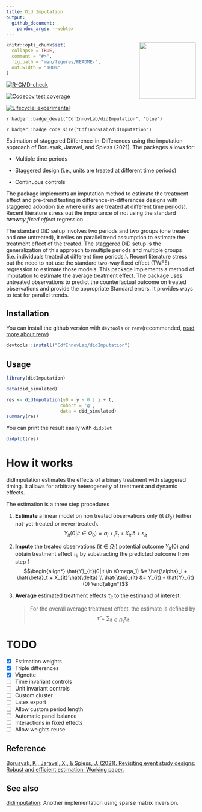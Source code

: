 ```yaml
---
title: Did Imputation
output:
  github_document:
    pandoc_args: --webtex
---
```


<!-- README.md is generated from README.Rmd. Please edit that file -->
<img src="man/figures/logo.png" width="150px" align="right" />

```r
knitr::opts_chunk$set(
  collapse = TRUE,
  comment = "#>",
  fig.path = "man/figures/README-",
  out.width = "100%"
)
```

<!-- badges: start -->
[![R-CMD-check](https://github.com/cdfInnovLab/didimputation/workflows/R-CMD-check/badge.svg)](https://github.com/CdfInnovLab/didimputation/actions)

[![Codecov test coverage](https://codecov.io/gh/CdfInnovLab/didImputation/branch/master/graph/badge.svg)](https://codecov.io/gh/CdfInnovLab/didImputation?branch=master)

[![Lifecycle: experimental](https://img.shields.io/badge/lifecycle-experimental-orange.svg)](https://lifecycle.r-lib.org/articles/stages.html#experimental)

`r badger::badge_devel("CdfInnovLab/didImputation", "blue")`

`r badger::badge_code_size("CdfInnovLab/didImputation")`

<!-- badges: end -->

Estimation of staggered Difference-in-Differences using the imputation approach
of Borusyak, Jaravel, and Spiess (2021). The packages allows for:

  - Multiple time periods
  
  - Staggered design (i.e., units are treated at different time periods)
  
  - Continuous controls

The package implements an imputation method to estimate the treatment effect and
pre-trend testing in difference-in-differences designs with staggered adoption (i.e
where units are treated at different time periods). Recent literature stress out
the importance of not using the standard _twoway fixed effect_ regression.

The standard DiD setup involves two periods and two groups (one treated and one untreated), it relies on parallel trend assumption to estimate the treatment effect of the treated. The staggered DiD setup is the generalization of this approach to multiple periods and multiple groups (i.e. individuals treated at different time periods.). Recent literature stress out the need to not use the standard two-way fixed effect (TWFE) regression to estimate those models. This package implements a method of imputation to estimate the average treatment effect. The package uses untreated observations to predict the counterfactual outcome on treated observations and provide the appropriate Standard errors. It provides ways to test for parallel trends.


## Installation
You can install the github version with `devtools` or `renv`(recommended, [read more about renv](https://rstudio.github.io/renv/articles/renv.html))

``` r
devtools::install("CdfInnovLab/didImputation")
```

## Usage
```r
library(didImputation)
```



```r
data(did_simulated)

res <- didImputation(y0 = y ~ 0 | i + t,
                    cohort = 'g',
                    data = did_simulated)
summary(res)
```


You can print the result easily with `didplot`
```r
didplot(res)
```


# How it works

didImputation estimates the effects of a binary treatment with staggered timing.
It allows for arbitrary heterogeneity of treatment and dynamic effects.

The estimation is a three step procedures

1. **Estimate** a linear model on non treated observations only (it \in $\Omega_0$) (either not-yet-treated or never-treated).
$$Y_{it}(0|it \in \Omega_0) = \alpha_i + \beta_t + X_{it}'\delta + \varepsilon_{it}$$
2. **Impute** the treated observations ($it \in \Omega_1$) potential outcome $Y_{it}(0)$
and obtain treatment effect $\tau_{it}$ by substracting the predicted outcome from step 1
$$\begin{align*}
\hat{Y}_{it}(0|it \in \Omega_1) &= \hat{\alpha}_i + \hat{\beta}_t + X_{it}'\hat{\delta} \\
\hat{\tau}_{it} &= Y_{it} - \hat{Y}_{it}(0)
\end{align*}$$

3. **Average** estimated treatment effects $\tau_{it}$ to the estimand of interest.

    > For the overall average treatment effect, the estimate is defined by
      $$\hat{\tau} = \sum_{it \in \Omega_1} \tau_{it}$$

# TODO

- [x] Estimation weights
- [x] Triple differences
- [x] Vignette
- [ ] Time invariant controls
- [ ] Unit invariant controls
- [ ] Custom cluster
- [ ] Latex export
- [ ] Allow custom period length
- [ ] Automatic panel balance
- [ ] Interactions in fixed effects
- [ ] Allow weights reuse

## Reference
[Borusyak, K., Jaravel, X., & Spiess, J. (2021). Revisiting event study designs: Robust and efficient estimation. Working paper.](https://www.google.com/url?q=https%3A%2F%2Fwww.dropbox.com%2Fs%2F0o79nppmve792nf%2Fborusyak_hull_jan21.pdf%3Fraw%3D1&sa=D&sntz=1&usg=AFQjCNE2vdSXDowNFgVeRfpaUacGMQop-A)

## See also
[didimputation](https://github.com/kylebutts/didimputation): Another implementation using sparse matrix inversion.
